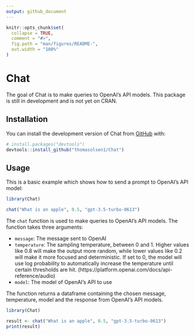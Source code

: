 ```yaml
---
output: github_document
---
```


<!-- README.md is generated from README.Rmd. Please edit that file -->

```r
knitr::opts_chunk$set(
  collapse = TRUE,
  comment = "#>",
  fig.path = "man/figures/README-",
  out.width = "100%"
)
```

# Chat

<!-- badges: start -->
<!-- badges: end -->

The goal of Chat is to make queries to OpenAI's API models. This package is still in development and is not yet on CRAN.

## Installation

You can install the development version of Chat from [GitHub](https://github.com/) with:

``` r
# install.packages("devtools")
devtools::install_github("thomasolsen1/Chat")
```

## Usage

This is a basic example which shows how to send a prompt to OpenAI's API model:
```r
library(Chat)

chat("What is an apple", 0.5, "gpt-3.5-turbo-0613")
```

The `chat` function is used to make queries to OpenAI's API models. The function takes three arguments:

- `message`: The message sent to OpenAI
- `temperature`: The sampling temperature, between 0 and 1. Higher values like 0.8 will make the output more random, while lower values like 0.2 will make it more focused and deterministic. If set to 0, the model will use log probability to automatically increase the temperature until certain thresholds are hit. (https://platform.openai.com/docs/api-reference/audio)
- `model`: The model of OpenAI's API to use

The function returns a dataframe containing the chosen message, temperature, model and the response from OpenAI's API models.


```r
library(Chat)

result <- chat("What is an apple", 0.5, "gpt-3.5-turbo-0613")
print(result)
```